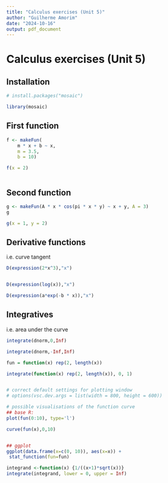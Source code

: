 ```yaml
---
title: "Calculus exercises (Unit 5)"
author: "Guilherme Amorim"
date: "2024-10-16"
output: pdf_document
---
```


# Calculus exercises (Unit 5)


## Installation
```r

# install.packages("mosaic")

library(mosaic)

```

## First function

```r

f <- makeFun(
    m * x + b ~ x,
    m = 3.5,
    b = 10)

f(x = 2)



```

## Second function

``` r

g <- makeFun(A * x * cos(pi * x * y) ~ x + y, A = 3)
g 


```

```r


g(x = 1, y = 2)

```

## Derivative functions

i.e. curve tangent

```r
D(expression(2*x^3),"x")



```

```r
D(expression(log(x)),"x")


```

```r

D(expression(a*exp(-b * x)),"x")


```

## Integratives

i.e. area under the curve

```r

integrate(dnorm,0,Inf)


```

```r
integrate(dnorm,-Inf,Inf)

```

```r

fun = function(x) rep(2, length(x))

integrate(function(x) rep(2, length(x)), 0, 1)


# correct default settings for plotting window
# options(vsc.dev.args = list(width = 800, height = 600))

```

```r

# possible visualisations of the function curve
## base R:
plot(fun(0:10), type='l')

```

```r
curve(fun(x),0,10)



```

```r
## ggplot
ggplot(data.frame(x=c(0, 10)), aes(x=x)) +
 stat_function(fun=fun)


```

```r

integrand <-function(x) {1/((x+1)*sqrt(x))}
integrate(integrand, lower = 0, upper = Inf)


```